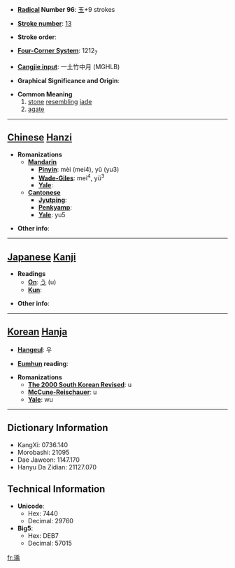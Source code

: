 * '''[[Wiktionary:Chinese radical index| Radical]] Number 96''': [[Wiktionary:Chinese radical index 玉|玉]]+9 strokes

* '''[[Wiktionary:Chinese total strokes index|Stroke number]]''': [[Wiktionary:Chinese total strokes index 13|13]]

* '''Stroke order''': 

* '''[[Wiktionary:Chinese four corner index|Four-Corner System]]''': 1212<sub>7</sub>

* '''[[Wiktionary:Chinese Cangjie index|Cangjie input]]''': 一土竹中月 (MGHLB)

* '''Graphical Significance and Origin''': 

* '''Common Meaning'''
*#[[stone]] [[resemble|resembling]] [[jade]]
*# [[agate]]


----

== [[Chinese]] [[Hanzi]] ==

* '''Romanizations'''
** '''[[Mandarin]]'''
*** '''[[Pinyin]]''': mèi (mei4), yǔ (yu3)
*** '''[[Wade-Giles]]''': mei<sup>4</sup>, yü<sup>3</sup>
*** '''[[Yale]]''': 
** '''[[Cantonese]]'''
*** '''[[Jyutping]]''':
*** '''[[Penkyamp]]''': 
*** '''[[Yale]]''': yu5

* '''Other info''': 

----

== [[Japanese]] [[Kanji]] ==

* '''Readings'''
** '''[[On]]''': [[う]] (u)
** '''[[Kun]]''': 

* '''Other info''':  

----

== [[Korean]] [[Hanja]] ==

* '''[[Hangeul]]''': 우

* '''[[Eumhun]] reading''': 

* '''Romanizations'''
** '''[[The 2000 South Korean Revised Romanization|The 2000 South Korean Revised]]''': u
** '''[[McCune-Reischauer]]''': u
** '''[[Yale]]''': wu

----

== Dictionary Information ==

* KangXi: 0736.140
* Morobashi: 21095
* Dae Jaweon: 1147.170
* Hanyu Da Zidian: 21127.070

== Technical Information ==

* '''Unicode''':
** Hex: 7440
** Decimal: 29760
* '''Big5''':
** Hex: DEB7
** Decimal: 57015

[[fr:瑀]]